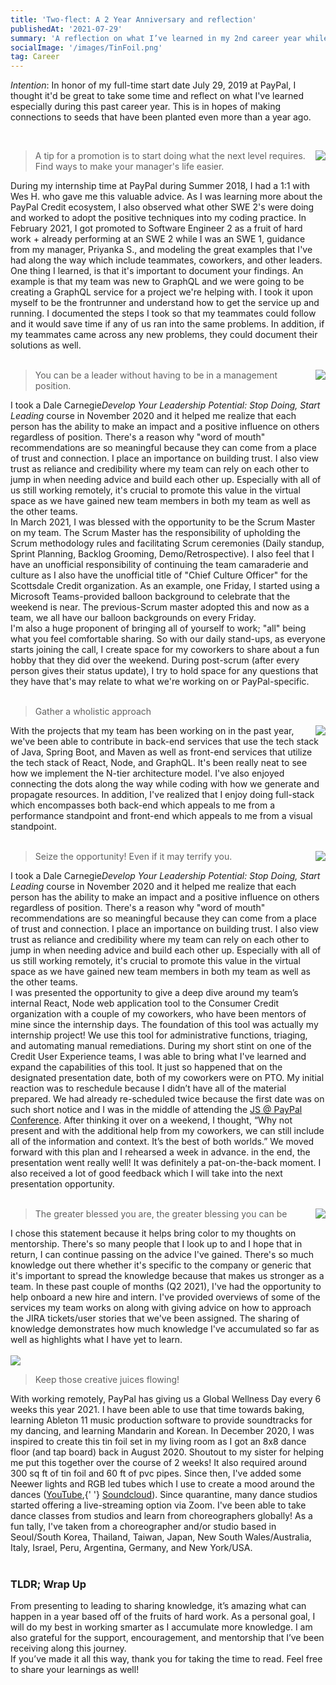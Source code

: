 ```yaml
---
title: 'Two-flect: A 2 Year Anniversary and reflection'
publishedAt: '2021-07-29'
summary: 'A reflection on what I’ve learned in my 2nd career year while at PayPal.'
socialImage: '/images/TinFoil.png'
tag: Career
---
```


_Intention_: In honor of my full-time start date July 29, 2019 at PayPal, I thought it'd be great to take some time and reflect on what I've learned especially during this past career year. This is in hopes of making connections to seeds that have been planted even more than a year ago.

<br />

<div>
  <img
    align="right"
    src="https://images.unsplash.com/photo-1562592306-54967af3926d?ixlib=rb-4.0.3&ixid=MnwxMjA3fDB8MHxwaG90by1wYWdlfHx8fGVufDB8fHx8&auto=format&fit=crop&w=2370&q=80"
  />
  <blockquote>
    A tip for a promotion is to start doing what the next level requires. Find ways to make your
    manager's life easier.
  </blockquote>
  <span>
    During my internship time at PayPal during Summer 2018, I had a 1:1 with Wes H. who gave me this
    valuable advice. As I was learning more about the PayPal Credit ecosystem, I also observed what
    other SWE 2's were doing and worked to adopt the positive techniques into my coding practice. In
    February 2021, I got promoted to Software Engineer 2 as a fruit of hard work + already
    performing at an SWE 2 while I was an SWE 1, guidance from my manager, Priyanka S., and modeling
    the great examples that I've had along the way which include teammates, coworkers, and other
    leaders. One thing I learned, is that it's important to document your findings. An example is
    that my team was new to GraphQL and we were going to be creating a GraphQL service for a project
    we're helping with. I took it upon myself to be the frontrunner and understand how to get the
    service up and running. I documented the steps I took so that my teammates could follow and it
    would save time if any of us ran into the same problems. In addition, if my teammates came
    across any new problems, they could document their solutions as well.
  </span>
</div>

<br />

<div>
  <img
    align="right"
    src="https://images.unsplash.com/photo-1472494731104-3ba69e52845b?ixlib=rb-4.0.3&ixid=MnwxMjA3fDB8MHxzZWFyY2h8NHx8c3RhY2slMjByb2Nrc3xlbnwwfHwwfHw%3D&auto=format&fit=crop&w=900&q=60"
  />
  <blockquote>You can be a leader without having to be in a management position.</blockquote>
  <span>
    I took a Dale Carnegie<i>Develop Your Leadership Potential: Stop Doing, Start Leading</i> course
    in November 2020 and it helped me realize that each person has the ability to make an impact and
    a positive influence on others regardless of position. There's a reason why "word of mouth"
    recommendations are so meaningful because they can come from a place of trust and connection. I
    place an importance on building trust. I also view trust as reliance and credibility where my
    team can rely on each other to jump in when needing advice and build each other up. Especially
    with all of us still working remotely, it's crucial to promote this value in the virtual space
    as we have gained new team members in both my team as well as the other teams.
  </span>
  <br />
  <span>
    In March 2021, I was blessed with the opportunity to be the Scrum Master on my team. The Scrum
    Master has the responsibility of upholding the Scrum methodology rules and facilitating Scrum
    ceremonies (Daily standup, Sprint Planning, Backlog Grooming, Demo/Retrospective). I also feel
    that I have an unofficial responsibility of continuing the team camaraderie and culture as I
    also have the unofficial title of "Chief Culture Officer" for the Scottsdale Credit
    organization. As an example, one Friday, I started using a Microsoft Teams-provided balloon
    background to celebrate that the weekend is near. The previous-Scrum master adopted this and now
    as a team, we all have our balloon backgrounds on every Friday.
  </span>
  <br />
  <span>
    I'm also a huge proponent of bringing all of yourself to work; "all" being what you feel
    comfortable sharing. So with our daily stand-ups, as everyone starts joining the call, I create
    space for my coworkers to share about a fun hobby that they did over the weekend. During
    post-scrum (after every person gives their status update), I try to hold space for any questions
    that they have that's may relate to what we're working on or PayPal-specific.
  </span>
</div>

<br />

<blockquote>Gather a wholistic approach</blockquote>

<div>
  <img
    align="right"
    src="https://images.unsplash.com/photo-1589495374906-b7f5ca5de879?ixlib=rb-4.0.3&ixid=MnwxMjA3fDB8MHxwaG90by1wYWdlfHx8fGVufDB8fHx8&auto=format&fit=crop&w=2574&q=80"
  />
  <span>
    With the projects that my team has been working on in the past year, we've been able to
    contribute in back-end services that use the tech stack of Java, Spring Boot, and Maven as well
    as front-end services that utilize the tech stack of React, Node, and GraphQL. It's been really
    neat to see how we implement the N-tier architecture model. I've also enjoyed connecting the
    dots along the way while coding with how we generate and propagate resources. In addition, I've
    realized that I enjoy doing full-stack which encompasses both back-end which appeals to me from
    a performance standpoint and front-end which appeals to me from a visual standpoint.
  </span>
</div>

<br />
<div>
  <img
    align="right"
    src="https://images.unsplash.com/photo-1475721027785-f74eccf877e2?ixlib=rb-4.0.3&ixid=MnwxMjA3fDB8MHxwaG90by1wYWdlfHx8fGVufDB8fHx8&auto=format&fit=crop&w=2370&q=80"
  />
  <blockquote>Seize the opportunity! Even if it may terrify you.</blockquote>
  <span>
    I took a Dale Carnegie<i>Develop Your Leadership Potential: Stop Doing, Start Leading</i> course
    in November 2020 and it helped me realize that each person has the ability to make an impact and
    a positive influence on others regardless of position. There's a reason why "word of mouth"
    recommendations are so meaningful because they can come from a place of trust and connection. I
    place an importance on building trust. I also view trust as reliance and credibility where my
    team can rely on each other to jump in when needing advice and build each other up. Especially
    with all of us still working remotely, it's crucial to promote this value in the virtual space
    as we have gained new team members in both my team as well as the other teams.
  </span>
  <br />
  <span>
    I was presented the opportunity to give a deep dive around my team’s internal React, Node web
    application tool to the Consumer Credit organization with a couple of my coworkers, who have
    been mentors of mine since the internship days. The foundation of this tool was actually my
    internship project! We use this tool for administrative functions, triaging, and automating
    manual remediations. During my short stint on one of the Credit User Experience teams, I was
    able to bring what I've learned and expand the capabilities of this tool. It just so happened
    that on the designated presentation date, both of my coworkers were on PTO. My initial reaction
    was to reschedule because I didn’t have all of the material prepared. We had already
    re-scheduled twice because the first date was on such short notice and I was in the middle of
    attending the <a href="https://www.youtube.com/watch?v=3_73S7kOW8U">JS @ PayPal Conference</a>.
    After thinking it over on a weekend, I thought, “Why not present and with the additional help
    from my coworkers, we can still include all of the information and context. It’s the best of
    both worlds.” We moved forward with this plan and I rehearsed a week in advance. in the end, the
    presentation went really well! It was definitely a pat-on-the-back moment. I also received a lot
    of good feedback which I will take into the next presentation opportunity.
  </span>
</div>
<br />
<div>
  <img
    align="right"
    src="https://images.unsplash.com/photo-1520971081497-3aa1750677b8?ixlib=rb-4.0.3&ixid=MnwxMjA3fDB8MHxwaG90by1wYWdlfHx8fGVufDB8fHx8&auto=format&fit=crop&w=2370&q=80"
  />
  <blockquote>The greater blessed you are, the greater blessing you can be</blockquote>
  <span>
    I chose this statement because it helps bring color to my thoughts on mentorship. There's so
    many people that I look up to and I hope that in return, I can continue passing on the advice
    I've gained. There's so much knowledge out there whether it's specific to the company or generic
    that it's important to spread the knowledge because that makes us stronger as a team. In these
    past couple of months (Q2 2021), I've had the opportunity to help onboard a new hire and intern.
    I've provided overviews of some of the services my team works on along with giving advice on how
    to approach the JIRA tickets/user stories that we've been assigned. The sharing of knowledge
    demonstrates how much knowledge I've accumulated so far as well as highlights what I have yet to
    learn.
  </span>
</div>
<br />
<img width="auto" src="/images/TinFoil.png" />
<blockquote>Keep those creative juices flowing!</blockquote>
<div>
  <span>
    With working remotely, PayPal has giving us a Global Wellness Day every 6 weeks this year 2021.
    I have been able to use that time towards baking, learning Ableton 11 music production software
    to provide soundtracks for my dancing, and learning Mandarin and Korean. In December 2020, I was
    inspired to create this tin foil set in my living room as I got an 8x8 dance floor (and tap
    board) back in August 2020. Shoutout to my sister for helping me put this together over the
    course of 2 weeks! It also required around 300 sq ft of tin foil and 60 ft of pvc pipes. Since
    then, I've added some Neewer lights and RGB led tubes which I use to create a mood around the
    dances (<a href="https://youtu.be/P4CMlsYIDvc">YouTube</a>,{' '}
    <a href="https://soundcloud.com/courtney-ngai-749460472/foil">Soundcloud</a>). Since quarantine,
    many dance studios started offering a live-streaming option via Zoom. I've been able to take
    dance classes from studios and learn from choreographers globally! As a fun tally, I've taken
    from a choreographer and/or studio based in Seoul/South Korea, Thailand, Taiwan, Japan, New
    South Wales/Australia, Italy, Israel, Peru, Argentina, Germany, and New York/USA.
  </span>
</div>
<br />

### TLDR; Wrap Up

<div>
  <span>
    From presenting to leading to sharing knowledge, it’s amazing what can happen in a year based
    off of the fruits of hard work. As a personal goal, I will do my best in working smarter as I
    accumulate more knowledge. I am also grateful for the support, encouragement, and mentorship
    that I’ve been receiving along this journey.
  </span>
  <br />
  <span>
    If you’ve made it all this way, thank you for taking the time to read. Feel free to share your
    learnings as well!
  </span>
</div>

